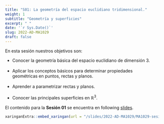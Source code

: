 ```yaml
---
title: "S01: La geometría del espacio euclidiano tridimensional."
weight: 1
subtitle: "Geometría y superficies"
excerpt: " "
date: '`r Sys.Date()`'
slug: 2022-AD-MA1029
draft: false
---
```


En esta sesión nuestros objetivos son:

* Conocer la geometría básica del espacio euclidiano de dimensión 3. <br/><br/>
 * Aplicar los conceptos básicos para determinar propiedades geométricas en puntos, rectas y planos. <br/><br/>
 * Aprender a parametrizar rectas y planos. <br/><br/>
 * Conocer las principales superficies en $\mathbb{R}^3.$

El contenido para la **Sesión 01** se encuentra en following [slides](/slides/2022-AD-MA1029/MA1029-sesion-02).

```r
xaringanExtra::embed_xaringan(url = "/slides/2022-AD-MA1029/MA1029-sesion-02", ratio = "4:3")
```